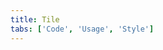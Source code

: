```yaml
---
title: Tile
tabs: ['Code', 'Usage', 'Style']
---
```


<ComponentCode
    name="Tile"
    component="tile" 
    variation="tile"
    hasReactVersion
    >
</ComponentCode>
<ComponentCode
    name="Clickable tile"
    component="tile" 
    variation="tile--clickable"
     hasReactVersion
    >
</ComponentCode>
<ComponentCode
    name="Selectable tile"
    component="tile" 
    variation="tile--selectable"
    hasReactVersion
    >
</ComponentCode>
<ComponentCode
    name="Expandable tile"
    component="tile" 
    variation="tile--expandable"
    hasReactVersion
    >
</ComponentCode>
<ComponentDocs component="tile" ></ComponentDocs>
